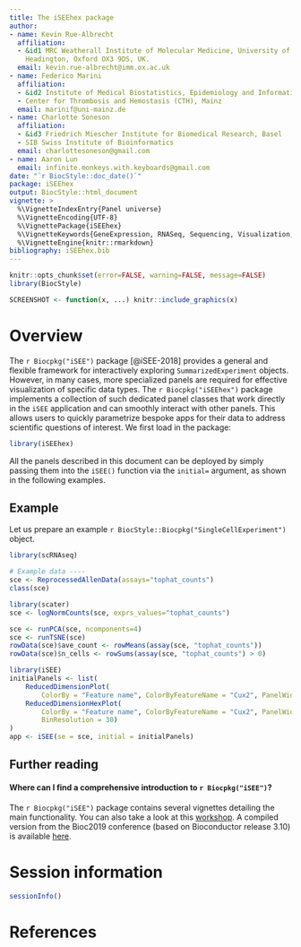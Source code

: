 ```yaml
---
title: The iSEEhex package
author:
- name: Kevin Rue-Albrecht
  affiliation: 
  - &id1 MRC Weatherall Institute of Molecular Medicine, University of Oxford,
    Headington, Oxford OX3 9DS, UK.
  email: kevin.rue-albrecht@imm.ox.ac.uk
- name: Federico Marini
  affiliation: 
  - &id2 Institute of Medical Biostatistics, Epidemiology and Informatics (IMBEI), Mainz
  - Center for Thrombosis and Hemostasis (CTH), Mainz
  email: marinif@uni-mainz.de
- name: Charlotte Soneson
  affiliation: 
  - &id3 Friedrich Miescher Institute for Biomedical Research, Basel
  - SIB Swiss Institute of Bioinformatics
  email: charlottesoneson@gmail.com
- name: Aaron Lun
  email: infinite.monkeys.with.keyboards@gmail.com  
date: "`r BiocStyle::doc_date()`"
package: iSEEhex
output: BiocStyle::html_document
vignette: >
  %\VignetteIndexEntry{Panel universe}
  %\VignetteEncoding{UTF-8}  
  %\VignettePackage{iSEEhex}
  %\VignetteKeywords{GeneExpression, RNASeq, Sequencing, Visualization, QualityControl, GUI}
  %\VignetteEngine{knitr::rmarkdown}
bibliography: iSEEhex.bib  
---
```


```r
knitr::opts_chunk$set(error=FALSE, warning=FALSE, message=FALSE)
library(BiocStyle)
```

```r
SCREENSHOT <- function(x, ...) knitr::include_graphics(x)
```

# Overview

The `r Biocpkg("iSEE")` package [@iSEE-2018] provides a general and flexible framework for interactively exploring `SummarizedExperiment` objects.
However, in many cases, more specialized panels are required for effective visualization of specific data types.
The `r Biocpkg("iSEEhex")` package implements a collection of such dedicated panel classes that work directly in the `iSEE` application and can smoothly interact with other panels.
This allows users to quickly parametrize bespoke apps for their data to address scientific questions of interest.
We first load in the package:

```r
library(iSEEhex)
```

All the panels described in this document can be deployed by simply passing them into the `iSEE()` function via the `initial=` argument, as shown in the following examples.

## Example

Let us prepare an example `r BiocStyle::Biocpkg("SingleCellExperiment")` object.

```r
library(scRNAseq)

# Example data ----
sce <- ReprocessedAllenData(assays="tophat_counts")
class(sce)

library(scater)
sce <- logNormCounts(sce, exprs_values="tophat_counts")

sce <- runPCA(sce, ncomponents=4)
sce <- runTSNE(sce)
rowData(sce)$ave_count <- rowMeans(assay(sce, "tophat_counts"))
rowData(sce)$n_cells <- rowSums(assay(sce, "tophat_counts") > 0)
```

```r
library(iSEE)
initialPanels <- list(
    ReducedDimensionPlot(
        ColorBy = "Feature name", ColorByFeatureName = "Cux2", PanelWidth = 6L),
    ReducedDimensionHexPlot(
        ColorBy = "Feature name", ColorByFeatureName = "Cux2", PanelWidth = 6L,
        BinResolution = 30)
)
app <- iSEE(se = sce, initial = initialPanels)
```


## Further reading

#### Where can I find a comprehensive introduction to `r Biocpkg("iSEE")`? {-}

The `r Biocpkg("iSEE")` package contains several vignettes detailing the main functionality. 
You can also take a look at this [workshop](https://iSEE.github.io/iSEEWorkshop2019/index.html). 
A compiled version from the Bioc2019 conference (based on Bioconductor release 3.10) is available [here](http://biocworkshops2019.bioconductor.org.s3-website-us-east-1.amazonaws.com/page/iSEEWorkshop2019__iSEE-lab/).

# Session information {-}

```r
sessionInfo()
```

# References {-}
